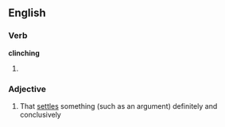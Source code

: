 ==English==

===Verb===
'''clinching'''

# {{present participle of|[[clinch]]}}

===Adjective===
{{en-adj|-}}

# That [[settle]]s something (such as an argument) definitely and conclusively